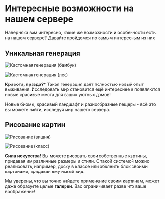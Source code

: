 # Интересные возможности на нашем сервере

Наверняка вам интересно, какие же возможности и особенности есть на нашем сервере? Давайте пройдемся по самым интересным из них

## Уникальная генерация

![Кастомная генерация (бамбук)](/assets/bamboo.png)

![Кастомная генерация (лес)](/assets/forest.png)

**Красота, правда?*** Такая генерация даёт полностью новый опыт выживания. Исследовать мир становится ещё интереснее и появляются новые красивые места для ваших уютных домов!

Новые биомы, красивый ландшафт и разнообразные пещеры - всё это вы можете найти, исследуя мир нашего сервера.

## Рисование картин

![Рисование (вишня)](/assets/cherrypaint.png)

![Рисование (класс)](/assets/classroom.png)

**Сила искусства!** Вы можете рисовать свои собственные картины, придавая им различные размеры и стили. С такой системой можно реализовать, например, доску в классе или обклеить блок своими картинами, придавая ему новый вид.

Мы уверены, что вы точно найдете применение своим картинам, может даже образуете целые **галереи**. Вас ограничивает разве что ваше воображение!